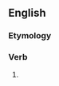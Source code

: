 ==English==

===Etymology===
{{suffix|en|copulate|eth}}

===Verb===
{{head|en|verb form}}

# {{en-archaic third-person singular of|copulate}}